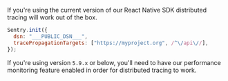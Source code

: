 If you're using the current version of our React Native SDK distributed tracing will work out of the box.

```js
Sentry.init({
  dsn: "___PUBLIC_DSN___",
  tracePropagationTargets: ["https://myproject.org", /^\/api\//],
});
```

<Note>

If you're using version `5.9.x` or below, you'll need to have our <PlatformLink to="/performance/">performance monitoring</PlatformLink> feature enabled in order for distributed tracing to work.

</Note>
